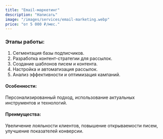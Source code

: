 ```yaml
---
title: "Email-маркетинг"
description: "Написать"
image: "/images/services/email-marketing.webp"
price: "от 5 000 ₽/мес."
---
```


### Этапы работы:

1. Сегментация базы подписчиков.
2. Разработка контент-стратегии для рассылок.
3. Создание шаблонов писем и контента.
4. Настройка и автоматизация рассылок.
5. Анализ эффективности и оптимизация кампаний.

#### Особенности:

Персонализированный подход, использование актуальных инструментов и технологий.

#### Преимущества:

Увеличение лояльности клиентов, повышение открываемости писем, улучшение показателей конверсии.
